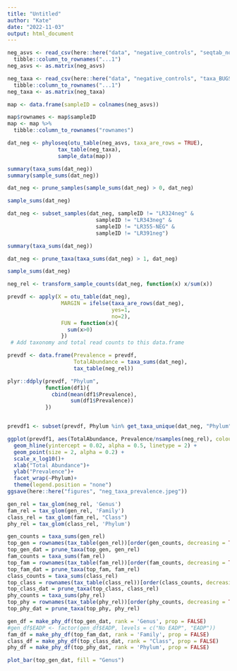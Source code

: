 ```yaml
---
title: "Untitled"
author: "Kate"
date: "2022-11-03"
output: html_document
---
```


```r
neg_asvs <- read_csv(here::here("data", "negative_controls", "seqtab_nochim_transposed_BUGSBerlinnegs_v34.csv")) %>%
  tibble::column_to_rownames("...1")
neg_asvs <- as.matrix(neg_asvs)

neg_taxa <- read_csv(here::here("data", "negative_controls", "taxa_BUGSberlinnegs_silva132.csv")) %>%
  tibble::column_to_rownames("...1")
neg_taxa <- as.matrix(neg_taxa)

map <- data.frame(sampleID = colnames(neg_asvs))

map$rownames <- map$sampleID
map <- map %>%
  tibble::column_to_rownames("rownames")

dat_neg <- phyloseq(otu_table(neg_asvs, taxa_are_rows = TRUE),
                tax_table(neg_taxa), 
                sample_data(map))

summary(taxa_sums(dat_neg))
summary(sample_sums(dat_neg))

dat_neg <- prune_samples(sample_sums(dat_neg) > 0, dat_neg)

sample_sums(dat_neg)

dat_neg <- subset_samples(dat_neg, sampleID != "LR324neg" &
                            sampleID != "LR343neg" &
                            sampleID != "LR355-NEG" &
                            sampleID != "LR391neg")

summary(taxa_sums(dat_neg))

dat_neg <- prune_taxa(taxa_sums(dat_neg) > 1, dat_neg)

sample_sums(dat_neg)

neg_rel <- transform_sample_counts(dat_neg, function(x) x/sum(x))
```

```r

prevdf <- apply(X = otu_table(dat_neg), 
                 MARGIN = ifelse(taxa_are_rows(dat_neg), 
                                 yes=1,
                                 no=2),
                 FUN = function(x){
                   sum(x>0)
                 })
 # Add taxonomy and total read counts to this data.frame

prevdf <- data.frame(Prevalence = prevdf, 
                     TotalAbundance = taxa_sums(dat_neg),
                     tax_table(neg_rel))

plyr::ddply(prevdf, "Phylum", 
            function(df1){
              cbind(mean(df1$Prevalence),
                    sum(df1$Prevalence))
            })


prevdf1 <- subset(prevdf, Phylum %in% get_taxa_unique(dat_neg, "Phylum"))

ggplot(prevdf1, aes(TotalAbundance, Prevalence/nsamples(neg_rel), colour = Phylum)) +
  geom_hline(yintercept = 0.02, alpha = 0.5, linetype = 2) +
  geom_point(size = 2, alpha = 0.2) +
  scale_x_log10()+
  xlab("Total Abundance")+
  ylab("Prevalence")+
  facet_wrap(~Phylum)+
  theme(legend.position = "none")
ggsave(here::here("figures", "neg_taxa_prevalence.jpeg"))
```

```r
gen_rel = tax_glom(neg_rel, 'Genus')
fam_rel = tax_glom(gen_rel, 'Family')
class_rel = tax_glom(fam_rel, "Class")
phy_rel = tax_glom(class_rel, 'Phylum')

gen_counts = taxa_sums(gen_rel)
top_gen = rownames(tax_table(gen_rel))[order(gen_counts, decreasing = TRUE)[1:20]]
top_gen_dat = prune_taxa(top_gen, gen_rel)
fam_counts = taxa_sums(fam_rel)
top_fam = rownames(tax_table(fam_rel))[order(fam_counts, decreasing = TRUE)[1:20]]
top_fam_dat = prune_taxa(top_fam, fam_rel)
class_counts = taxa_sums(class_rel)
top_class = rownames(tax_table(class_rel))[order(class_counts, decreasing = TRUE)[1:20]]
top_class_dat = prune_taxa(top_class, class_rel)
phy_counts = taxa_sums(phy_rel)
top_phy = rownames(tax_table(phy_rel))[order(phy_counts, decreasing = TRUE)[1:20]]
top_phy_dat = prune_taxa(top_phy, phy_rel)

gen_df = make_phy_df(top_gen_dat, rank = 'Genus', prop = FALSE)
#gen_df$EADP <- factor(gen_df$EADP, levels = c("No EADP", "EADP"))
fam_df = make_phy_df(top_fam_dat, rank = 'Family', prop = FALSE)
class_df = make_phy_df(top_class_dat, rank = "Class", prop = FALSE)
phy_df = make_phy_df(top_phy_dat, rank = 'Phylum', prop = FALSE)
```

```r
plot_bar(top_gen_dat, fill = "Genus")
```


